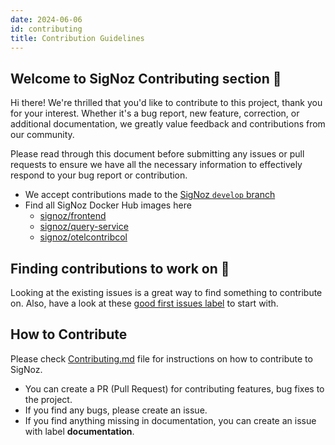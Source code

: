 ```yaml
---
date: 2024-06-06
id: contributing
title: Contribution Guidelines
---
```


## Welcome to SigNoz Contributing section 🎉

Hi there! We're thrilled that you'd like to contribute to this project, thank you for your interest. Whether it's a bug report, new feature, correction, or additional documentation, we greatly value feedback and contributions from our community.

Please read through this document before submitting any issues or pull requests to ensure we have all the necessary information to effectively respond to your bug report or contribution.

- We accept contributions made to the [SigNoz `develop` branch](https://github.com/SigNoz/signoz/tree/develop)
- Find all SigNoz Docker Hub images here 
    - [signoz/frontend](https://hub.docker.com/r/signoz/frontend)
    - [signoz/query-service](https://hub.docker.com/r/signoz/query-service)
    - [signoz/otelcontribcol](https://hub.docker.com/r/signoz/otelcontribcol)

## Finding contributions to work on 💬

Looking at the existing issues is a great way to find something to contribute on. 
Also, have a look at these [good first issues label](https://github.com/SigNoz/signoz/issues?q=is%3Aissue+is%3Aopen+label%3A%22good+first+issue%22) to start with.



## How to Contribute


Please check [Contributing.md](https://github.com/SigNoz/signoz/blob/develop/CONTRIBUTING.md) file for instructions on how to contribute to SigNoz.

- You can create a PR (Pull Request) for contributing features, bug fixes to the project.
- If you find any bugs, please create an issue.
- If you find anything missing in documentation, you can create an issue with label **documentation**.
